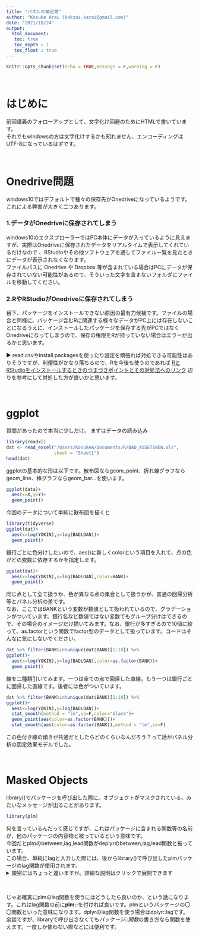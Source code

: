 ```yaml
---
title: "パネルの補足等"
author: "Kosuke Arai (kokzai.karai@gmail.com)"
date: "2021/10/24"
output: 
  html_document:
   toc: true
   toc_depth : 1
   toc_float : true
---
```


```r
knitr::opts_chunk$set(echo = TRUE,message = F,warning = F)
```

&ensp;

# はじめに

前回講義のフォローアップとして、文字化け回避のためにHTMLで書いています。  
それでもwindowsの方は文字化けするかも知れません、エンコーディングはUTF-8になっているはずです。  

&ensp;

# Onedrive問題

windows10ではデフォルトで種々の保存先がOnedriveになっているようです。これによる弊害が大きく二つあります。  

### 1.データがOnedriveに保存されてしまう
 
windows10のエクスプローラーではPC本体にデータが入っているように見えますが、実際はOnedriveに保存されたデータをリアルタイムで表示してくれているだけなので
、RStudioやその他ソフトウェアを通してファイル一覧を見たときにデータが表示されなくなります。  
ファイルパスに Onedrive や Dropbox 等が含まれている場合はPCにデータが保存されていない可能性があるので、そういった文字を含まないフォルダにファイルを移動してください。

### 2.RやRStudioがOnedriveに保存されてしまう

目下、パッケージをインストールできない原因の最有力候補です。ファイルの場合と同様に、パッケージ含むRに関連する様々なデータがPC上には存在しないことになるうえに、インストールしたパッケージを保存する先がPCではなくOnedriveになってしまうので、保存の権限をRが持っていない場合はエラーが出るかと思います。
 

&#9654;	read.csvやinstall.packagesを使ったり設定を頑張れば対処できる可能性はありそうですが、利便性がかなり落ちるので、Rを今後も使うのであれば
<a href="http://ryotamugiyama.com/2020/08/03/rinstall/">RとRStudioをインストールするときのつまづきポイントとその対処法へのリンク</a>
辺りを参考にして対処した方が良いかと思います。  

&ensp;

# ggplot 

質問があったので本当に少しだけ。
まずはデータの読み込み

```r
library(readxl)
dat <- read_excel("/Users/KosukeA/Documents/R/BAD_ASSETSNEW.xls", 
                  sheet = "Sheet1")
head(dat)
```

ggplotの基本的な形は以下です。散布図ならgeom_point、折れ線グラフならgeom_line、棒グラフならgeom_bar...を使います。
```r
ggplot(data)+
  aes(x=X,y=Y)+
  geom_point()
```
今回のデータについて単純に散布図を描くと
```r
library(tidyverse)
ggplot(dat)+
  aes(x=log(YOKIN),y=log(BADLOAN))+
  geom_point()
```

銀行ごとに色分けしたいので、aes()に新しくcolorという項目を入れて、点の色がどの変数に依存するかを指定します。
```r
ggplot(dat)+
  aes(x=log(YOKIN),y=log(BADLOAN),color=BANK)+
  geom_point()
```

同じ点として全て扱うか、色が異なる点の集合として扱うかが、普通の回帰分析等とパネル分析の差です。  
なお、ここではBANKという変数が数値として扱われているので、グラデーションがついています。銀行名など数値ではない変数でもグループ分けはできるので、その場合のイメージだけ描いてみます。なお、銀行が多すぎるので10個に絞って、as.factorという関数でfactor型のデータとして扱っています。コードはそんなに気にしないでください。
```r
dat %>% filter(BANK%in%unique(dat$BANK)[1:10]) %>% 
ggplot()+
  aes(x=log(YOKIN),y=log(BADLOAN),color=as.factor(BANK))+
  geom_point()
```

線を二種類引いてみます。一つは全ての点で回帰した直線。もう一つは銀行ごとに回帰した直線です。後者には色がついています。
```r
dat %>% filter(BANK%in%unique(dat$BANK)[1:10]) %>% 
ggplot()+
  aes(x=log(YOKIN),y=log(BADLOAN))+
  stat_smooth(method = "lm",se=F,color="black")+
  geom_point(aes(color=as.factor(BANK)))+
  stat_smooth(aes(color=as.factor(BANK)),method = "lm",se=F)
```

この色付き線の傾きが共通だとしたらどのくらいなんだろう？って話がパネル分析の固定効果モデルでした。

&ensp;

# Masked Objects

library()でパッケージを呼び出した際に、オブジェクトがマスクされている、みたいなメッセージが出ることがあります。
```r
library(plm)
```

何を言っているんだって感じですが、これはパッケージに含まれる関数等の名前が、他のパッケージの内容物と被っているという意味です。  
今回だとplmのbetween,lag,lead関数がdeplyrのbetween,lag,lead関数と被っています。  
この場合、単純にlagと入力した際には、後からlibrary()で呼び出したplmパッケージのlag関数が使用されます。
<details> <summary>厳密にはちょっと違いますが。詳細な説明はクリックで展開できます </summary>
&ensp;

厳密にはlibrary()でまだ呼び出していない状態から、library()で呼び出した際に優先順位が一番上に来ます。優先順位の確認は
```r
search()
```
で確認でき、先頭に近いパッケージほど優先的に使用されます。今この状態でlibrary(dplyr)をやっても、
```r
library(dplyr)
search()
```
となり、dplyrの優先順位が上がっていないことがわかります。  
これはneedsというパッケージのprioritize関数を使ったり、
```r
detach("package:dplyr")
library(dplyr)
```
でなんとかできます。
```r
search()
```
dplyrが上に来ましたね。.GlobalEnvは最強なので気にしないでください。
</details>
&ensp;

じゃあ確実にplmのlag関数を使うにはどうしたら良いのか、という話になります。これはlag関数の前に**plm::**を付ければ良いです。plmというパッケージの〇〇関数といった意味になります。dplyrのlag関数を使う場合はdplyr::lagです。  
余談ですが、libraryで呼び出さなくても*パッケージ::関数*の書き方なら関数を使えます。一度しか使わない際などには便利です。  

&ensp;
&ensp;


